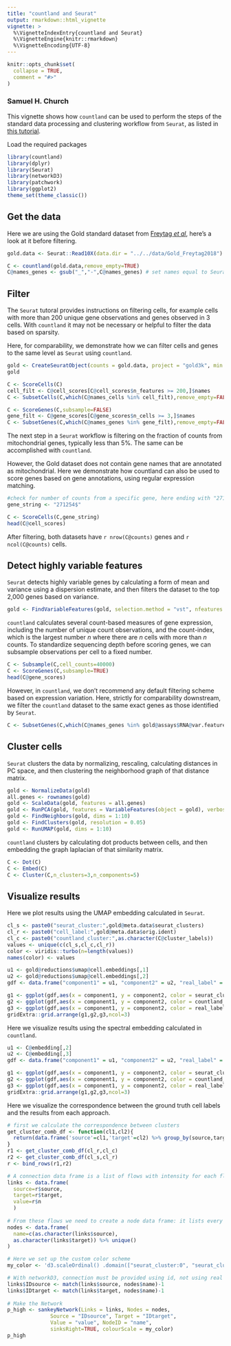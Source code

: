 ```yaml
---
title: "countland and Seurat"
output: rmarkdown::html_vignette
vignette: >
  %\VignetteIndexEntry{countland and Seurat}
  %\VignetteEngine{knitr::rmarkdown}
  %\VignetteEncoding{UTF-8}
---
```


```r
knitr::opts_chunk$set(
  collapse = TRUE,
  comment = "#>"
)
```

### Samuel H. Church

This vignette shows how `countland` can be used to perform the steps of the standard data processing and clustering workflow from `Seurat`, as listed in [this tutorial](https://satijalab.org/seurat/articles/pbmc3k_tutorial.html).

Load the required packages

```r
library(countland)
library(dplyr)
library(Seurat)
library(networkD3)
library(patchwork)
library(ggplot2)
theme_set(theme_classic())
```

## Get the data

Here we are using the Gold standard dataset from [Freytag _et al_](10.12688/f1000research.15809.2), here's a look at it before filtering.

```r
gold.data <- Seurat::Read10X(data.dir = "../../data/Gold_Freytag2018")
```

```r
C <- countland(gold.data,remove_empty=TRUE)
C@names_genes <- gsub("_","-",C@names_genes) # set names equal to Seurat
```

## Filter

The `Seurat` tutoral provides instructions on filtering cells, for example cells with more than 200 unique gene observations and genes observed in 3 cells. With `countland` it may not be necessary or helpful to filter the data based on sparsity.

Here, for comparability, we demonstrate how we can filter cells and genes to the same level as `Seurat` using `countland`.

```r
gold <- CreateSeuratObject(counts = gold.data, project = "gold3k", min.cells = 3, min.features = 200)
gold

C <- ScoreCells(C)
cell_filt <- C@cell_scores[C@cell_scores$n_features >= 200,]$names
C <- SubsetCells(C,which(C@names_cells %in% cell_filt),remove_empty=FALSE)

C <- ScoreGenes(C,subsample=FALSE)
gene_filt <- C@gene_scores[C@gene_scores$n_cells >= 3,]$names
C <- SubsetGenes(C,which(C@names_genes %in% gene_filt),remove_empty=FALSE)
```

The next step in a `Seurat` workflow is filtering on the fraction of counts from mitochondrial genes, typically less than 5\%. The same can be accomplished with `countland`. 

However, the Gold dataset does not contain gene names that are annotated as mitochondrial. Here we demonstrate how countland can also be used to score genes based on gene annotations, using regular expression matching.

```r
#check for number of counts from a specific gene, here ending with "271254"
gene_string <- "271254$"

C <- ScoreCells(C,gene_string)
head(C@cell_scores)
```

After filtering, both datasets have `r nrow(C@counts)` genes and `r ncol(C@counts)` cells.

## Detect highly variable features

`Seurat` detects highly variable genes by calculating a form of mean and variance using a dispersion estimate, and then filters the dataset to the top 2,000 genes based on variance.

```r
gold <- FindVariableFeatures(gold, selection.method = "vst", nfeatures = 2000)
```

`countland` calculates several count-based measures of gene expression, including the number of unique count observations, and the count-index, which is the largest number _n_ where there are _n_ cells with more than _n_ counts. To standardize sequencing depth before scoring genes, we can subsample observations per cell to a fixed number.

```r
C <- Subsample(C,cell_counts=40000)
C <- ScoreGenes(C,subsample=TRUE)
head(C@gene_scores)
```

However, in `countland`, we don't recommend any default filtering scheme based on expression variation. Here, strictly for comparability downstream, we filter the `countland` dataset to the same exact genes as those identified by `Seurat`.

```r
C <- SubsetGenes(C,which(C@names_genes %in% gold@assays$RNA@var.features))
```

## Cluster cells

`Seurat` clusters the data by normalizing, rescaling, calculating distances in PC space, and then clustering the neighborhood graph of that distance matrix.

```r
gold <- NormalizeData(gold)
all.genes <- rownames(gold)
gold <- ScaleData(gold, features = all.genes)
gold <- RunPCA(gold, features = VariableFeatures(object = gold), verbose=F)
gold <- FindNeighbors(gold, dims = 1:10)
gold <- FindClusters(gold, resolution = 0.05)
gold <- RunUMAP(gold, dims = 1:10)
```

`countland` clusters by calculating dot products between cells, and then embedding the graph laplacian of that similarity matrix.

```r
C <- Dot(C)
C <- Embed(C)
C <- Cluster(C,n_clusters=3,n_components=5)
```

## Visualize results

Here we plot results using the UMAP embedding calculated in `Seurat`.

```r
cl_s <- paste0("seurat_cluster:",gold@meta.data$seurat_clusters)
cl_r <- paste0("cell_label:",gold@meta.data$orig.ident)
cl_c <- paste0("countland_cluster:",as.character(C@cluster_labels))
values <- unique(c(cl_s,cl_c,cl_r))
color <- viridis::turbo(n=length(values))
names(color) <- values

u1 <- gold@reductions$umap@cell.embeddings[,1]
u2 <- gold@reductions$umap@cell.embeddings[,2]
gdf <- data.frame("component1" = u1, "component2" = u2, "real_label" = cl_r, "seurat_clusters" = cl_s, "countland_clusters" = cl_c)

g1 <- ggplot(gdf,aes(x = component1, y = component2, color = seurat_clusters)) + geom_point(size=1) + scale_color_manual(values=color) + theme("legend.position" = "none") + ggtitle("Seurat clustering")
g2 <- ggplot(gdf,aes(x = component1, y = component2, color = countland_clusters)) + geom_point(size=1) + scale_color_manual(values=color) + theme("legend.position" = "none") + ggtitle("countland clustering")
g3 <- ggplot(gdf,aes(x = component1, y = component2, color = real_label)) + geom_point(size=1) + scale_color_manual(values=color) + theme("legend.position" = "none") + ggtitle("ground truth")
gridExtra::grid.arrange(g1,g2,g3,ncol=3)
```

Here we visualize results using the spectral embedding calculated in `countland`.

```r
u1 <- C@embedding[,2]
u2 <- C@embedding[,3]
gdf <- data.frame("component1" = u1, "component2" = u2, "real_label" = cl_r, "seurat_clusters" = cl_s, "countland_clusters" = cl_c)

g1 <- ggplot(gdf,aes(x = component1, y = component2, color = seurat_clusters)) + geom_point(size=1) + scale_color_manual(values=color) + theme("legend.position" = "none") + ggtitle("Seurat clustering")
g2 <- ggplot(gdf,aes(x = component1, y = component2, color = countland_clusters)) + geom_point(size=1) + scale_color_manual(values=color) + theme("legend.position" = "none") + ggtitle("countland clustering")
g3 <- ggplot(gdf,aes(x = component1, y = component2, color = real_label)) + geom_point(size=1) + scale_color_manual(values=color) + theme("legend.position" = "none") + ggtitle("ground truth")
gridExtra::grid.arrange(g1,g2,g3,ncol=3)
```

Here we visualize the correspondence between the ground truth cell labels and the results from each approach.

```r
# first we calculate the correspondence between clusters
get_cluster_comb_df <- function(cl1,cl2){
  return(data.frame('source'=cl1,'target'=cl2) %>% group_by(source,target) %>% count())
}
r1 <- get_cluster_comb_df(cl_r,cl_c)
r2 <- get_cluster_comb_df(cl_s,cl_r)
r <- bind_rows(r1,r2)

# A connection data frame is a list of flows with intensity for each flow
links <- data.frame(
  source=r$source, 
  target=r$target, 
  value=r$n
  )
 
# From these flows we need to create a node data frame: it lists every entities involved in the flow
nodes <- data.frame(
  name=c(as.character(links$source), 
  as.character(links$target)) %>% unique()
)

# Here we set up the custom color scheme
my_color <- 'd3.scaleOrdinal() .domain(["seurat_cluster:0", "seurat_cluster:3", "seurat_cluster:2", "seurat_cluster:1", "countland_cluster:2", "countland_cluster:1", "countland_cluster:3", "cell_label:H2228", "cell_label:H1975", "cell_label:HCC827"]) .range(["#30123BFF",  "#4662D7FF",  "#36AAF9FF",  "#1AE4B6FF",  "#72FE5EFF",  "#C7EF34FF",  "#FABA39FF",  "#F66B19FF",  "#CB2A04FF",  "#7A0403FF"])'

# With networkD3, connection must be provided using id, not using real name like in the links dataframe.. So we need to reformat it.
links$IDsource <- match(links$source, nodes$name)-1 
links$IDtarget <- match(links$target, nodes$name)-1
 
# Make the Network
p_high <- sankeyNetwork(Links = links, Nodes = nodes,
              Source = "IDsource", Target = "IDtarget",
              Value = "value", NodeID = "name", 
              sinksRight=TRUE, colourScale = my_color)
p_high
```
